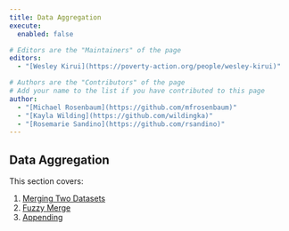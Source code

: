 ```yaml
---
title: Data Aggregation
execute: 
  enabled: false

# Editors are the "Maintainers" of the page
editors:
  - "[Wesley Kirui](https://poverty-action.org/people/wesley-kirui)"

# Authors are the "Contributors" of the page
# Add your name to the list if you have contributed to this page
author:
  - "[Michael Rosenbaum](https://github.com/mfrosenbaum)"
  - "[Kayla Wilding](https://github.com/wildingka)"
  - "[Rosemarie Sandino](https://github.com/rsandino)"
---
```


## Data Aggregation

This section covers:

1. [Merging Two Datasets](merging_two_datasets.html)
2. [Fuzzy Merge](fuzzy_merge.html)
3. [Appending](appending.html)